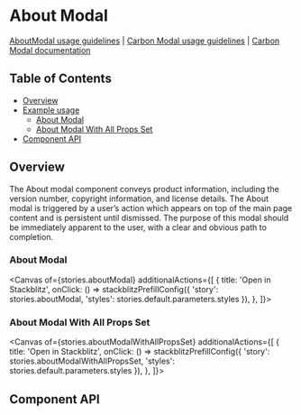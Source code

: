 
# About Modal

[AboutModal usage guidelines](https://pages.github.ibm.com/carbon/ibm-products/components/about-modal/usage/) | [Carbon Modal usage guidelines](https://www.carbondesignsystem.com/components/modal/usage) | [Carbon Modal documentation](https://react.carbondesignsystem.com/?path=/docs/components-modal)

## Table of Contents

- [Overview](#overview)
- [Example usage](#example-usage)
  - [About Modal](#about-modal-1)
  - [About Modal With All Props Set](#about-modal-with-all-props-set)
- [Component API](#component-api)

## Overview

The About modal component conveys product information, including the version number, copyright information, and license details.
The About modal is triggered by a user’s action which appears on top of the main page content and is persistent until dismissed. 
The purpose of this modal should be immediately apparent to the user, with a clear and obvious path to completion.

### About Modal

<Canvas
  of={stories.aboutModal}
  additionalActions={[
      {
        title: 'Open in Stackblitz',
        onClick: () => stackblitzPrefillConfig({
          'story': stories.aboutModal,
          'styles': stories.default.parameters.styles
      }),
      },
    ]}>
</Canvas>


### About Modal With All Props Set

<Canvas
  of={stories.aboutModalWithAllPropsSet}
  additionalActions={[
      {
        title: 'Open in Stackblitz',
        onClick: () => stackblitzPrefillConfig({
          'story': stories.aboutModalWithAllPropsSet,
          'styles': stories.default.parameters.styles
      }),
      },
    ]}>
</Canvas>

## Component API

<Controls />
